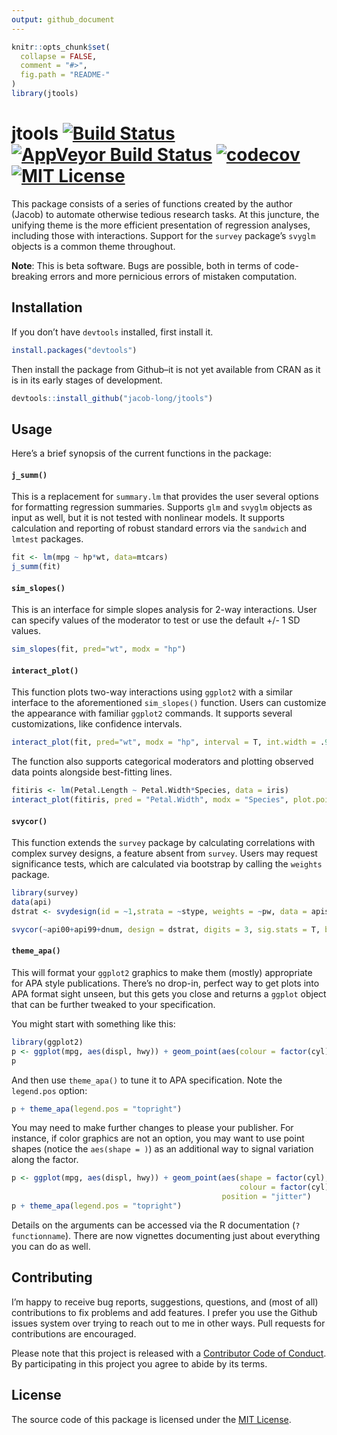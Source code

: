 ```yaml
---
output: github_document
---
```


<!-- README.md is generated from README.Rmd. Please edit that file -->

```r
knitr::opts_chunk$set(
  collapse = FALSE,
  comment = "#>",
  fig.path = "README-"
)
library(jtools)
```

# jtools [![Build Status](https://travis-ci.org/jacob-long/jtools.svg?branch=master)](https://travis-ci.org/jacob-long/jtools) [![AppVeyor Build Status](https://ci.appveyor.com/api/projects/status/github/jacob-long/JTools?branch=master&svg=true)](https://ci.appveyor.com/project/jacob-long/JTools) [![codecov](https://codecov.io/gh/jacob-long/jtools/branch/master/graph/badge.svg)](https://codecov.io/gh/jacob-long/jtools) [![MIT License](https://img.shields.io/badge/license-MIT-blue.svg?style=flat)](https://opensource.org/licenses/MIT)

This package consists of a series of functions created by the author (Jacob) to 
automate otherwise tedious research tasks. At this juncture, the unifying theme 
is the more efficient presentation of regression analyses, including those with 
interactions. Support for the `survey` package's `svyglm` objects is a common theme
throughout.

**Note**: This is beta software. Bugs are possible, both in terms of code-breaking
errors and more pernicious errors of mistaken computation.

## Installation

If you don't have `devtools` installed, first install it.

```r
install.packages("devtools")
```

Then install the package from Github--it is not yet available from CRAN as it is in its early stages of development.

```r
devtools::install_github("jacob-long/jtools")
```

## Usage

Here's a brief synopsis of the current functions in the package:

#### `j_summ()` 
This is a replacement for `summary.lm` that provides the user several options for formatting regression summaries. Supports `glm` and `svyglm` objects as input as well, but it is not tested with nonlinear models. It supports calculation and reporting of robust standard errors via the `sandwich` and `lmtest` packages.

```r
fit <- lm(mpg ~ hp*wt, data=mtcars)
j_summ(fit)
```


#### `sim_slopes()`
This is an interface for simple slopes analysis for 2-way interactions. User can specify values of the moderator to test or use the default +/- 1 SD values.

```r
sim_slopes(fit, pred="wt", modx = "hp")
```


#### `interact_plot()`
This function plots two-way interactions using `ggplot2` with a similar interface to the aforementioned `sim_slopes()` function. Users can customize the appearance with familiar `ggplot2` commands. It supports several customizations, like confidence intervals.

```r
interact_plot(fit, pred="wt", modx = "hp", interval = T, int.width = .95)
```

The function also supports categorical moderators and plotting observed data points alongside best-fitting lines.

```r
fitiris <- lm(Petal.Length ~ Petal.Width*Species, data = iris)
interact_plot(fitiris, pred = "Petal.Width", modx = "Species", plot.points = TRUE)
```

#### `svycor()`
This function extends the `survey` package by calculating correlations with complex survey designs, a 
feature absent from `survey`. Users may request significance tests, which are calculated 
via bootstrap by calling the `weights` package.

```r
library(survey)
data(api)
dstrat <- svydesign(id = ~1,strata = ~stype, weights = ~pw, data = apistrat, fpc=~fpc)

svycor(~api00+api99+dnum, design = dstrat, digits = 3, sig.stats = T, bootn = 2000)
```


#### `theme_apa()` 
This will format your `ggplot2` graphics to make them (mostly) appropriate for APA style publications.
There's no drop-in, perfect way to get plots into APA format sight unseen, but this 
gets you close and returns a `ggplot` object that can be further tweaked to your specification.

You might start with something like this: 
```r
library(ggplot2)
p <- ggplot(mpg, aes(displ, hwy)) + geom_point(aes(colour = factor(cyl)), position = "jitter")
p
```

And then use `theme_apa()` to tune it to APA specification. Note the `legend.pos` option:

```r
p + theme_apa(legend.pos = "topright")
```

You may need to make further changes to please your publisher. For instance, if color
graphics are not an option, you may want to use point shapes (notice the `aes(shape = )`)
as an additional way to signal variation along the factor. 

```r
p <- ggplot(mpg, aes(displ, hwy)) + geom_point(aes(shape = factor(cyl), 
                                                   colour = factor(cyl)), 
                                               position = "jitter")
p + theme_apa(legend.pos = "topright") 
```


Details on the arguments can be accessed via the R documentation (`?functionname`). 
There are now vignettes documenting just about everything you can do as well.

## Contributing

I'm happy to receive bug reports, suggestions, questions, and (most of all) contributions to fix problems and add features. I prefer you use the Github issues system over trying to reach out to me in other ways. Pull requests for contributions are encouraged.

Please note that this project is released with a [Contributor Code of Conduct](CONDUCT.md). By participating in this project you agree to abide by its terms.

## License

The source code of this package is licensed under the [MIT License](http://opensource.org/licenses/mit-license.php).
